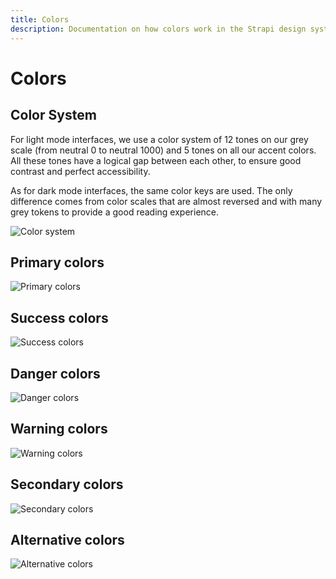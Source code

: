 ```yaml
---
title: Colors
description: Documentation on how colors work in the Strapi design system.
---
```


# Colors

## Color System

For light mode interfaces, we use a color system of 12 tones on our grey scale (from neutral 0 to neutral 1000) and 5 tones on all our accent colors. All these tones have a logical gap between each other, to ensure good contrast and perfect accessibility.

As for dark mode interfaces, the same color keys are used. The only difference comes from color scales that are almost reversed and with many grey tokens to provide a good reading experience.

![Color system](/colors.png)
## Primary colors

![Primary colors](/primary-colors.png)
## Success colors

![Success colors](/success-colors.png)
## Danger colors

![Danger colors](/danger-colors.png)
## Warning colors

![Warning colors](/warning-colors.png)
## Secondary colors

![Secondary colors](/secondary-colors.png)
## Alternative colors

![Alternative colors](/alternative-colors.png)
